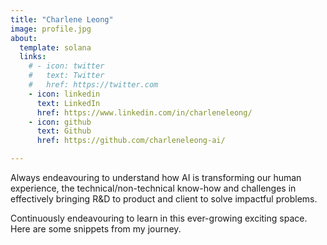 ```yaml
---
title: "Charlene Leong"
image: profile.jpg
about:
  template: solana
  links:
    # - icon: twitter
    #   text: Twitter
    #   href: https://twitter.com
    - icon: linkedin
      text: LinkedIn
      href: https://www.linkedin.com/in/charleneleong/
    - icon: github
      text: Github
      href: https://github.com/charleneleong-ai/

---
```


Always endeavouring to understand how AI is transforming our human experience, the technical/non-technical know-how and challenges in effectively bringing R&D to product and client to solve impactful problems.

Continuously endeavouring to learn in this ever-growing exciting space. Here are some snippets from my journey.